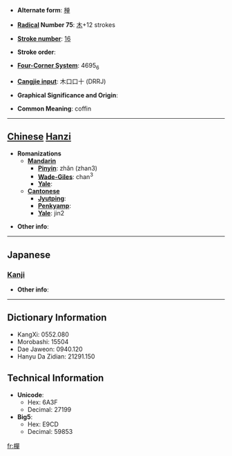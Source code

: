 * '''Alternate form''': [[椫]]

* '''[[Wiktionary:Chinese radical index| Radical]] Number 75''': [[Wiktionary:Chinese radical index 木|木]]+12 strokes

* '''[[Wiktionary:Chinese total strokes index|Stroke number]]''': [[Wiktionary:Chinese total strokes index 16|16]]

* '''Stroke order''': 

* '''[[Wiktionary:Chinese four corner index|Four-Corner System]]''': 4695<sub>6</sub>

* '''[[Wiktionary:Chinese Cangjie index|Cangjie input]]''': 木口口十 (DRRJ)

* '''Graphical Significance and Origin''': 

* '''Common Meaning''': coffin

----

== [[Chinese]] [[Hanzi]] ==

* '''Romanizations'''
** '''[[Mandarin]]'''
*** '''[[Pinyin]]''': zhǎn (zhan3)
*** '''[[Wade-Giles]]''': chan<sup>3</sup>
*** '''[[Yale]]''': 
** '''[[Cantonese]]'''
*** '''[[Jyutping]]''':
*** '''[[Penkyamp]]''': 
*** '''[[Yale]]''': jin2

* '''Other info''': 

----

==Japanese==
===[[Kanji]]===
{{kanji|on readings=[[せん]] (sen), [[ぜん]] (zen)|kun readings=[[つげ]] (tsuge)}}

* '''Other info''':  

----

== Dictionary Information ==

* KangXi: 0552.080
* Morobashi: 15504
* Dae Jaweon: 0940.120
* Hanyu Da Zidian: 21291.150

== Technical Information ==

* '''Unicode''':
** Hex: 6A3F
** Decimal: 27199
* '''Big5''':
** Hex: E9CD
** Decimal: 59853

[[fr:樿]]